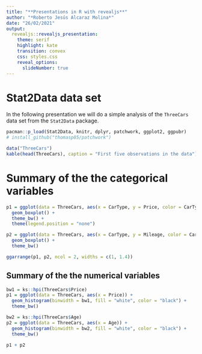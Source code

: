 ```yaml
---
title: "**Presentations in R with revealjs**"
author: "*Roberto Jesús Alcaraz Molina*"
date: "26/02/2021"
output: 
  revealjs::revealjs_presentation:
    theme: serif
    highlight: kate
    transition: convex
    css: styles.css
    reveal_options:
      slideNumber: true
---
```


# Stat2Data data set

In the following presentation we will do a simple analysis of the ``ThreeCars`` data set from the ``Stat2Data`` package.

```r
pacman::p_load(Stat2Data, knitr, dplyr, patchwork, ggplot2, ggpubr)
# install_github("thomasp85/patchwork")
```

```r
data("ThreeCars")
kable(head(ThreeCars), caption = "First five observations in the data")
```

# Summary of the the categorical variables

```r
p1 = ggplot(data = ThreeCars, aes(x = CarType, y = Price, color = CarType)) +
  geom_boxplot() +
  theme_bw() +
  theme(legend.position = "none")

p2 = ggplot(data = ThreeCars, aes(x = CarType, y = Mileage, color = CarType)) +
  geom_boxplot() +
  theme_bw()

ggarrange(p1, p2, ncol = 2, widths = c(1, 1.4))
```

## Summary of the the numerical variables

```r
bw1 = ks::hpi(ThreeCars$Price)
p1 = ggplot(data = ThreeCars, aes(x = Price)) +
  geom_histogram(binwidth = bw1, fill = "white", color = "black") +
  theme_bw()

bw2 = ks::hpi(ThreeCars$Age)
p2 = ggplot(data = ThreeCars, aes(x = Age)) +
  geom_histogram(binwidth = bw2, fill = "white", color = "black") +
  theme_bw()

p1 + p2
```



